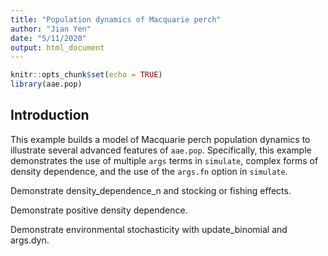 ```yaml
---
title: "Population dynamics of Macquarie perch"
author: "Jian Yen"
date: "5/11/2020"
output: html_document
---
```


```r
knitr::opts_chunk$set(echo = TRUE)
library(aae.pop)
```

## Introduction

This example builds a model of Macquarie perch population dynamics to illustrate several advanced features of `aae.pop`. Specifically, this example demonstrates the use of multiple `args` terms in `simulate`, complex forms of density dependence, and the use of the `args.fn` option in `simulate`.

Demonstrate density_dependence_n and stocking or fishing effects.

Demonstrate positive density dependence.

Demonstrate environmental stochasticity with update_binomial and args.dyn.
